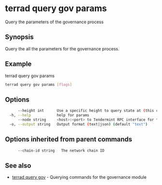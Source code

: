 # terrad query gov params

Query the parameters of the governance process

## Synopsis

Query the all the parameters for the governance process.

## Example
terrad query gov params

```sh Terrad
terrad query gov params [flags]
```

## Options

```sh Terrad
      --height int      Use a specific height to query state at (this can error if the node is pruning state)
  -h, --help            help for params
      --node string     <host>:<port> to Tendermint RPC interface for this chain (default "tcp://localhost:26657")
  -o, --output string   Output format (text|json) (default "text")
```

## Options inherited from parent commands

```sh Terrad
      --chain-id string   The network chain ID
```

## See also

* [terrad query gov](terrad_query_gov.mdx)	 - Querying commands for the governance module



